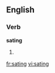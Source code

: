 
==English==

===Verb===
'''sating'''

# {{present participle of|[[sate]]}}

[[fr:sating]]
[[vi:sating]]